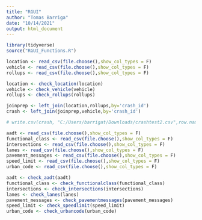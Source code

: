 ```yaml
---
title: "RGUI"
author: "Tomas Barriga"
date: "10/14/2021"
output: html_document
---
```


```r
library(tidyverse)
source("RGUI_Functions.R")
```

```r
location <- read_csv(file.choose(),show_col_types = F)
vehicle <- read_csv(file.choose(),show_col_types = F)
rollups <- read_csv(file.choose(),show_col_types = F)
```

```r
location <- check_location(location)
vehicle <- check_vehicle(vehicle)
rollups <- check_rollups(rollups)
```

```r
joinprep <- left_join(location,rollups,by='crash_id')
crash <- left_join(joinprep,vehicle,by='crash_id')
```

```r
# write.csv(crash, "C:/Users/barrigat/Downloads/crashtest2.csv",row.names = F)
```

```r
aadt <- read_csv(file.choose(),show_col_types = F)
functional_class <- read_csv(file.choose(),show_col_types = F)
intersections <- read_csv(file.choose(),show_col_types = F)
lanes <- read_csv(file.choose(),show_col_types = F)
pavement_messages <- read_csv(file.choose(),show_col_types = F)
speed_limit <- read_csv(file.choose(),show_col_types = F)
urban_code <- read_csv(file.choose(),show_col_types = F)
```

```r
aadt <- check_aadt(aadt)
functional_class <- check_functionalclass(functional_class)
intersections <- check_intersections(intersections)
lanes <- check_lanes(lanes)
pavement_messages <- check_pavementmessages(pavement_messages)
speed_limit <- check_speedlimit(speed_limit)
urban_code <- check_urbancode(urban_code)
```

